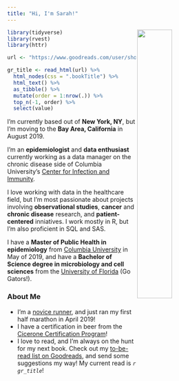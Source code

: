 ```yaml
---
title: "Hi, I'm Sarah!"
---
```

<img src="images/profile_index.PNG" style="width:40%" align="right">

```r
library(tidyverse)
library(rvest)
library(httr)

url <- "https://www.goodreads.com/user/show/65756239-sarah-vititoe"

gr_title <- read_html(url) %>% 
  html_nodes(css = ".bookTitle") %>% 
  html_text() %>% 
  as_tibble() %>% 
  mutate(order = 1:nrow(.)) %>% 
  top_n(-1, order) %>% 
  select(value)
```

I'm currently based out of **New York, NY**, but I'm moving to the **Bay Area, California** in August 2019.

I'm an **epidemiologist** and **data enthusiast** currently working as a data manager on the chronic disease side of Columbia University's [Center for Infection and Immunity](https://www.mailman.columbia.edu/research/center-infection-and-immunity/chronic-diseases-microbiome).

I love working with data in the healthcare field, but I'm most passionate about projects involving **observational studies**, **cancer** and **chronic disease** research, and **patient-centered** inniatives. I work mostly in R, but I'm also proficient in SQL and SAS.

I have a **Master of Public Health in epidemiology** from [Columbia University](https://www.mailman.columbia.edu/academics/departments/epidemiology) in May of 2019, and have a **Bachelor of Science degree in microbiology and cell sciences** from the [University of Florida](https://catalog.ufl.edu/UGRD/colleges-schools/UGLAS/MCY_BS/) (Go Gators!). 

### About Me
- I'm a [novice runner](fitbit.html), and just ran my first half marathon in April 2019!
- I have a certification in beer from the [Cicerone Certification Program](https://www.cicerone.org/)!
- I love to read, and I'm always on the hunt for my next book. Check out my [to-be-read list on Goodreads](https://www.goodreads.com/user/show/65756239-sarah-vititoe), and send some suggestions my way! My current read is *`r gr_title`*!



